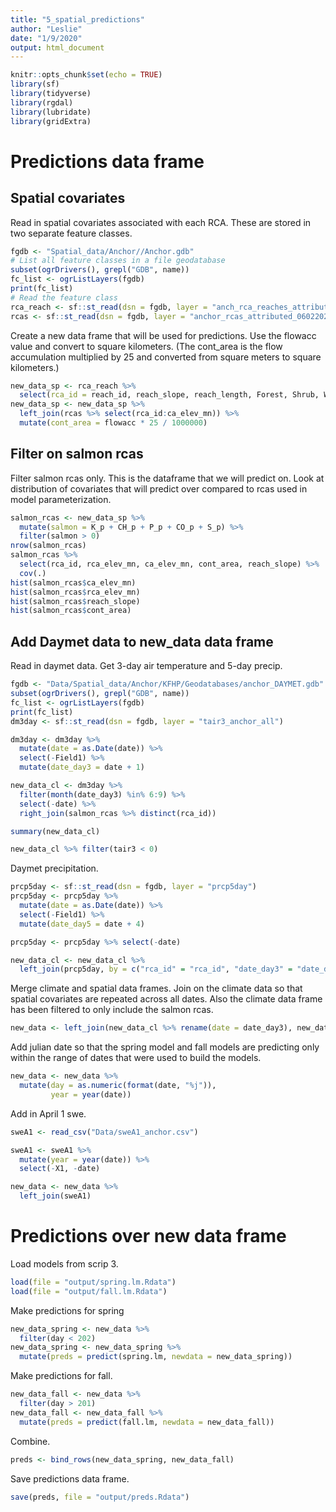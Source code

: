 ```yaml
---
title: "5_spatial_predictions"
author: "Leslie"
date: "1/9/2020"
output: html_document
---
```


```r
knitr::opts_chunk$set(echo = TRUE)
library(sf)
library(tidyverse)
library(rgdal)
library(lubridate)
library(gridExtra)
```

# Predictions data frame

## Spatial covariates

Read in spatial covariates associated with each RCA. These are stored in two separate feature classes.


```r
fgdb <- "Spatial_data/Anchor//Anchor.gdb"
# List all feature classes in a file geodatabase
subset(ogrDrivers(), grepl("GDB", name))
fc_list <- ogrListLayers(fgdb)
print(fc_list)
# Read the feature class
rca_reach <- sf::st_read(dsn = fgdb, layer = "anch_rca_reaches_attributed_06022020") %>% as.data.frame
rcas <- sf::st_read(dsn = fgdb, layer = "anchor_rcas_attributed_06022020") %>% as.data.frame
```

Create a new data frame that will be used for predictions. Use the flowacc value and convert to square kilometers. (The cont_area is the flow accumulation multiplied by 25 and converted from square meters to square kilometers.)

```r
new_data_sp <- rca_reach %>% 
  select(rca_id = reach_id, reach_slope, reach_length, Forest, Shrub, Wetland, Riparian) 
new_data_sp <- new_data_sp %>% 
  left_join(rcas %>% select(rca_id:ca_elev_mn)) %>% 
  mutate(cont_area = flowacc * 25 / 1000000)
```

## Filter on salmon rcas

Filter salmon rcas only. This is the dataframe that we will predict on. Look at distribution of covariates that will predict over compared to rcas used in model parameterization.

```r
salmon_rcas <- new_data_sp %>% 
  mutate(salmon = K_p + CH_p + P_p + CO_p + S_p) %>% 
  filter(salmon > 0) 
nrow(salmon_rcas)
salmon_rcas %>% 
  select(rca_id, rca_elev_mn, ca_elev_mn, cont_area, reach_slope) %>% 
  cov(.)
hist(salmon_rcas$ca_elev_mn)
hist(salmon_rcas$rca_elev_mn)
hist(salmon_rcas$reach_slope)
hist(salmon_rcas$cont_area)
```

## Add Daymet data to new_data data frame

Read in daymet data. Get 3-day air temperature and 5-day precip. 

```r
fgdb <- "Data/Spatial_data/Anchor/KFHP/Geodatabases/anchor_DAYMET.gdb"
subset(ogrDrivers(), grepl("GDB", name))
fc_list <- ogrListLayers(fgdb)
print(fc_list)
dm3day <- sf::st_read(dsn = fgdb, layer = "tair3_anchor_all")

dm3day <- dm3day %>% 
  mutate(date = as.Date(date)) %>% 
  select(-Field1) %>% 
  mutate(date_day3 = date + 1)

new_data_cl <- dm3day %>%
  filter(month(date_day3) %in% 6:9) %>% 
  select(-date) %>% 
  right_join(salmon_rcas %>% distinct(rca_id))

summary(new_data_cl)

new_data_cl %>% filter(tair3 < 0)
```

Daymet precipitation.

```r

prcp5day <- sf::st_read(dsn = fgdb, layer = "prcp5day")
prcp5day <- prcp5day %>% 
  mutate(date = as.Date(date)) %>% 
  select(-Field1) %>% 
  mutate(date_day5 = date + 4)

prcp5day <- prcp5day %>% select(-date)

new_data_cl <- new_data_cl %>% 
  left_join(prcp5day, by = c("rca_id" = "rca_id", "date_day3" = "date_day5"))

```


Merge climate and spatial data frames. Join on the climate data so that spatial covariates are repeated across all dates. Also the climate data frame has been filtered to only include the salmon rcas.

```r
new_data <- left_join(new_data_cl %>% rename(date = date_day3), new_data_sp)
```

Add julian date so that the spring model and fall models are predicting only within the range of dates that were used to build the models.

```r
new_data <- new_data %>% 
  mutate(day = as.numeric(format(date, "%j")),
         year = year(date))
```


Add in April 1 swe.

```r
sweA1 <- read_csv("Data/sweA1_anchor.csv")

sweA1 <- sweA1 %>% 
  mutate(year = year(date)) %>% 
  select(-X1, -date)

new_data <- new_data %>% 
  left_join(sweA1)
```


# Predictions over new data frame

Load models from scrip 3.

```r
load(file = "output/spring.lm.Rdata")
load(file = "output/fall.lm.Rdata")
```

Make predictions for spring

```r
new_data_spring <- new_data %>% 
  filter(day < 202)
new_data_spring <- new_data_spring %>% 
  mutate(preds = predict(spring.lm, newdata = new_data_spring))
```

Make predictions for fall.

```r
new_data_fall <- new_data %>% 
  filter(day > 201)
new_data_fall <- new_data_fall %>% 
  mutate(preds = predict(fall.lm, newdata = new_data_fall))
```


Combine.

```r
preds <- bind_rows(new_data_spring, new_data_fall)
```

Save predictions data frame.

```r
save(preds, file = "output/preds.Rdata")
```






